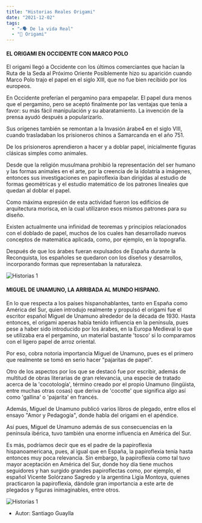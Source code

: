 ```yaml
---
title: "Historias Reales Origami"
date: "2021-12-02"
tags:
  - "✍️🗣️ De la vida Real"
  - "🗿 Origami"
---
```


#### EL ORIGAMI EN OCCIDENTE CON MARCO POLO

El origami llegó a Occidente con los últimos comerciantes que hacían la Ruta de la Seda al Próximo Oriente Posiblemente hizo su aparición cuando Marco Polo trajo el papel en el siglo XIII, que no fue bien recibido por los europeos.

En Occidente preferían el pergamino para empapelar.
El papel dura menos que el pergamino, pero se aceptó finalmente por las ventajas que tenía a favor: su más fácil manipulación y su abaratamiento. La invención de la prensa ayudó después a popularizarlo.

Sus orígenes también se remontan a la Invasión árabe4 en el siglo VIII, cuando trasladaban los prisioneros chinos a Samarcanda en el año 751.

De los prisioneros aprendieron a hacer y a doblar papel, inicialmente figuras clásicas simples como animales.

Desde que la religión musulmana prohibió la representación del ser humano y las formas animales en el arte, por la creencia de la idolatría a imágenes, entonces sus investigaciones en papiroflexia iban dirigidas al estudio de formas geométricas y el estudio matemático de los patrones lineales que quedan al doblar el papel.

Como máxima expresión de esta actividad fueron los edificios de arquitectura morisca, en la cual utilizaron esos mismos patrones para su diseño.

Existen actualmente una infinidad de teoremas y principios relacionados con el doblado de papel, muchos de los cuales han desarrollado nuevos conceptos de matemática aplicada, como, por ejemplo, en la topografía.

Después de que los árabes fueran expulsados de España durante la Reconquista, los españoles se quedaron con los diseños y desarrollos, incorporando formas que representaban la naturaleza.

![Historias 1](/images/historias-reales/1.png)

#### MIGUEL DE UNAMUNO, LA ARRIBADA AL MUNDO HISPANO.

En lo que respecta a los países hispanohablantes, tanto en España como América del Sur, quien introdujo realmente y propulsó el origami fue el escritor español Miguel de Unamuno alrededor de la década de 1930. Hasta entonces, el origami apenas había tenido influencia en la península, pues pese a haber sido introducido por los árabes, en la Europa Medieval lo que se utilizaba era el pergamino, un material bastante 'tosco' si lo comparamos con el ligero papel de arroz oriental.

Por eso, cobra notoria importancia Miguel de Unamuno, pues es el primero que realmente se tomó en serio hacer "pajaritas de papel".

Otro de los aspectos por los que se destacó fue por escribir, además de multitud de obras literarias de gran relevancia, una especie de tratado acerca de la 'cocotología', término creado por el propio Unamuno (lingüista, entre muchas otras cosas) que deriva de 'cocotte' que significa algo así como 'gallina' o 'pajarita' en francés.

Además, Miguel de Unamuno publicó varios libros de plegado, entre ellos el ensayo "Amor y Pedagogía", donde habla del origami en el apéndice.

Así pues, Miguel de Unamuno además de sus consecuencias en la península ibérica, tuvo también una enorme influencia en América del Sur.

Es más, podríamos decir que es el padre de la papiroflexia hispanoamericana, pues, al igual que en España, la papiroflexia tenía hasta entonces muy poca relevancia. Sin embargo, la papiroflexia como tal tuvo mayor aceptación en América del Sur, donde hoy día tiene muchos seguidores y han surgido grandes papiroflectas como, por ejemplo, el español Vicente Solórzano Sagredo y la argentina Ligia Montoya, quienes practicaron la papiroflexia, dándole gran importancia a este arte de plegados y figuras inimaginables, entre otros.

![Historias 1](/images/historias-reales/2.jpg)

- Autor: Santiago Guaylla
